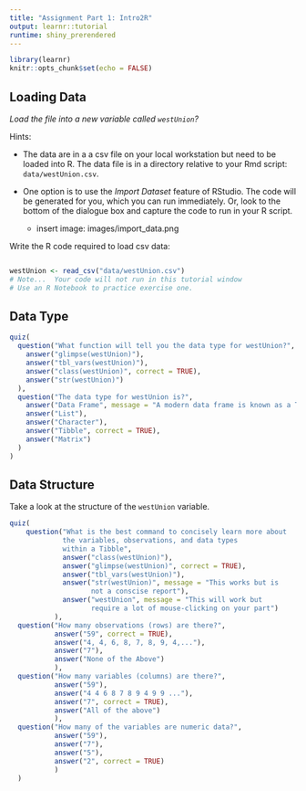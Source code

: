 ```yaml
---
title: "Assignment Part 1: Intro2R"
output: learnr::tutorial
runtime: shiny_prerendered
---
```


```r
library(learnr)
knitr::opts_chunk$set(echo = FALSE)
```


## Loading Data

*Load the file into a new variable called `westUnion`?*

Hints:

- The data are in a a csv file on your local workstation but need to be loaded into R.  The data file is in a directory relative to your Rmd script: `data/westUnion.csv`.

- One option is to use the *Import Dataset* feature of RStudio. The code will be generated for you, which you can run immediately.  Or, look to the bottom of the dialogue box and capture the code to run in your R script.

    - insert image: images/import_data.png

Write the R code required to load csv data:

```r

```

```r
westUnion <- read_csv("data/westUnion.csv")
# Note...  Your code will not run in this tutorial window
# Use an R Notebook to practice exercise one.
```


## Data Type

```r
quiz(
  question("What function will tell you the data type for westUnion?",
    answer("glimpse(westUnion)"),
    answer("tbl_vars(westUnion)"),
    answer("class(westUnion)", correct = TRUE),
    answer("str(westUnion)")
  ),
  question("The data type for westUnion is?",
    answer("Data Frame", message = "A modern data frame is known as a Tibble"),
    answer("List"),
    answer("Character"),
    answer("Tibble", correct = TRUE),
    answer("Matrix")
  )
)
```


## Data Structure

Take a look at the structure of the `westUnion` variable.

```r
quiz(
    question("What is the best command to concisely learn more about 
             the variables, observations, and data types 
             within a Tibble",
             answer("class(westUnion)"),
             answer("glimpse(westUnion)", correct = TRUE),
             answer("tbl_vars(westUnion)"),
             answer("str(westUnion)", message = "This works but is 
                    not a conscise report"),
             answer("westUnion", message = "This will work but 
                    require a lot of mouse-clicking on your part")
           ),
  question("How many observations (rows) are there?",
           answer("59", correct = TRUE),
           answer("4, 4, 6, 8, 7, 8, 9, 4,..."),
           answer("7"),
           answer("None of the Above")
           ),
  question("How many variables (columns) are there?",
           answer("59"),
           answer("4 4 6 8 7 8 9 4 9 9 ..."),
           answer("7", correct = TRUE),
           answer("All of the above")
           ),
  question("How many of the variables are numeric data?",
           answer("59"),
           answer("7"),
           answer("5"),
           answer("2", correct = TRUE)
           )
  )
```



